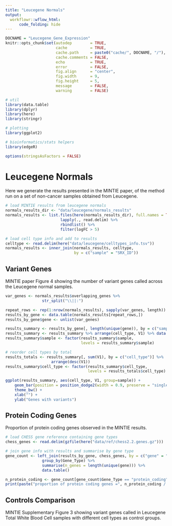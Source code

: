 ```yaml
---
title: "Leucegene Normals"
output:
  workflowr::wflow_html:
      code_folding: hide
---
```


```r
DOCNAME = "Leucegene_Gene_Expression"
knitr::opts_chunk$set(autodep        = TRUE,
                      cache          = TRUE,
                      cache.path     = paste0("cache/", DOCNAME, "/"),
                      cache.comments = FALSE,
                      echo           = TRUE,
                      error          = FALSE,
                      fig.align      = "center",
                      fig.width      = 9,
                      fig.height     = 5,
                      message        = FALSE,
                      warning        = FALSE)
```


```r
# util
library(data.table)
library(dplyr)
library(here)
library(stringr)

# plotting
library(ggplot2)

# bioinformatics/stats helpers
library(edgeR)
```


```r
options(stringsAsFactors = FALSE)
```

Leucegene Normals
=================

Here we generate the results presented in the MINTIE paper, of the method
run on a set of non-cancer samples obtained from Leucegene.


```r
# load MINTIE results from leucegene normals
normals_results_dir <- "data/leucegene/normals_results"
normals_results <- list.files(here(normals_results_dir), full.names = TRUE) %>% 
                        lapply(., read.delim) %>%
                        rbindlist() %>%
                        filter(logFC > 5)

# load cell type info and add to results
celltype <- read.delim(here("data/leucegene/celltypes_info.tsv"))
normals_results <- inner_join(normals_results, celltype,
                              by = c("sample" = "SRX_ID"))
```

## Variant Genes

MINTIE paper Figure 4 showing the number of variant genes called across
the Leucegene normal samples.

```r
var_genes <- normals_results$overlapping_genes %>% 
                str_split("\\||:")

repeat_rows <- rep(1:nrow(normals_results), sapply(var_genes, length))
results_by_gene <- data.table(normals_results[repeat_rows,])
results_by_gene$gene <- unlist(var_genes)

results_summary <- results_by_gene[, length(unique(gene)), by = c("sample", "cell_type")]
results_summary <- results_summary %>% arrange(cell_type, V1) %>% data.table()
results_summary$sample <- factor(results_summary$sample,
                                 levels = results_summary$sample)

# reorder cell types by total
results_totals <- results_summary[, sum(V1), by = c("cell_type")] %>%
                    arrange(desc(V1))
results_summary$cell_type <- factor(results_summary$cell_type,
                                    levels = results_totals$cell_type)

ggplot(results_summary, aes(cell_type, V1, group=sample)) + 
    geom_bar(position = position_dodge2(width = 0.9, preserve = "single"), stat = "identity") +
    theme_bw() +
    xlab("") +
    ylab("Genes with variants")
```

## Protein Coding Genes

Proportion of protein coding genes observed in the MINTIE results.

```r
# load CHESS gene reference containing gene types
chess_genes <- read.delim(gzfile(here("data/ref/chess2.2.genes.gz")))

# join gene info with results and summarise by gene type
gene_count <- left_join(results_by_gene, chess_genes, by = c("gene" = "Gene_Name")) %>%
                group_by(Gene_Type) %>%
                summarise(n_genes = length(unique(gene))) %>%
                data.table()

n_protein_coding <- gene_count[gene_count$Gene_Type == "protein_coding", "n_genes"]
print(paste("proportion of protein coding genes =", n_protein_coding / sum(gene_count$n_genes)))
```

## Controls Comparison

MINTIE Supplementary Figure 3 showing variant genes called in Leucegene
Total White Blood Cell samples with different cell types as control groups.

```r

```

